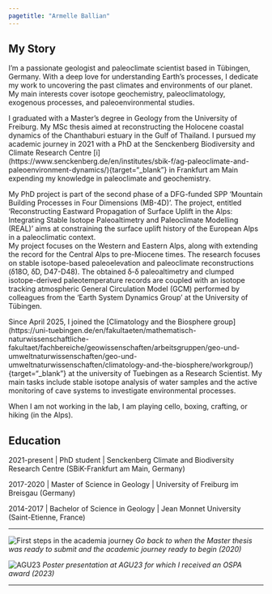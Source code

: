 ```yaml
---
pagetitle: "Armelle Ballian"
---
```

:::{#template-area}
## My Story
I'm a passionate geologist and paleoclimate scientist based in Tübingen, Germany. With a deep love for understanding Earth's processes, I dedicate my work to uncovering the past climates and environments of our planet. My main interests cover isotope geochemistry, paleoclimatology, exogenous processes, and paleoenvironmental studies.

I graduated with a Master's degree in Geology from the University of Freiburg. My MSc thesis aimed at reconstructing the Holocene coastal dynamics of the Chanthaburi estuary in the Gulf of Thailand. 
I pursued my academic journey in 2021 with a PhD at the Senckenberg Biodiversity and Climate Research Centre [i] (https://www.senckenberg.de/en/institutes/sbik-f/ag-paleoclimate-and-paleoenvironment-dynamics/){target="_blank"} in Frankfurt am Main expending my knowledge in paleoclimate and geochemistry. 


My PhD project is part of the second phase of a DFG-funded SPP  ‘Mountain Building Processes in Four Dimensions (MB-4D)’.
The project, entitled ‘Reconstructing Eastward Propagation of Surface Uplift in the Alps: Integrating Stable Isotope Paleoaltimetry and Paleoclimate Modelling (REAL)’ aims at constraining the surface uplift history of the European Alps in a paleoclimatic context.   
My project focuses on the Western and Eastern Alps, along with extending the record for the Central Alps to pre-Miocene times. The research focuses on stable isotope-based paleoelevation and paleoclimate reconstructions (ẟ18O, ẟD, D47-D48). The obtained ẟ-ẟ paleoaltimetry and clumped isotope-derived paleotemperature records are coupled with an isotope tracking atmospheric General Circulation Model (GCM) performed by colleagues from the ‘Earth System Dynamics Group’ at the University of Tübingen.  


Since April 2025, I joined the [Climatology and the Biosphere group] (https://uni-tuebingen.de/en/fakultaeten/mathematisch-naturwissenschaftliche-fakultaet/fachbereiche/geowissenschaften/arbeitsgruppen/geo-und-umweltnaturwissenschaften/geo-und-umweltnaturwissenschaften/climatology-and-the-biosphere/workgroup/){target="_blank"} at the university of Tuebingen as a Research Scientist. My main tasks include stable isotope analysis of water samples and the active monitoring of cave systems to investigate environmental processes.

When I am not working in the lab, I am playing cello, boxing, crafting, or hiking (in the Alps).

:::
## Education
2021-present | PhD student | Senckenberg Climate and Biodiversity Research Centre (SBiK-Frankfurt am Main, Germany) 

2017-2020 | Master of Science in Geology | University of Freiburg im Breisgau (Germany)

2014-2017 | Bachelor of Science in Geology | Jean Monnet University (Saint-Etienne, France)


___
![First steps in the academia journey](pic7.JPG)
*Go back to when the Master thesis was ready to submit and the academic journey ready to begin (2020) *

![AGU23](pic6.jpg)
*Poster presentation at AGU23 for which I received an OSPA award (2023) *

---

